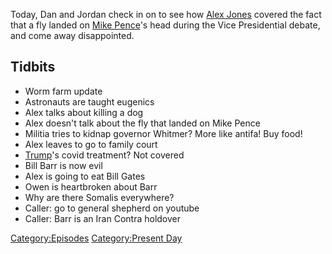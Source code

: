 {{DEFAULTSORT:
    #_EPISODE_0490:October 9, 2020
}}{{Episode
    | title           = October 9, 2020
    | caption         = Listen to this episode on [https://knowledgefight.libsyn.com/490-october-9-2020 Libsyn] [https://open.spotify.com/episode/5W76RwwlX46qIiKfQiIzdw Spotify], Read the [[Transcript/490: October 9, 2020|Unofficial Transcript]], View discussion on [https://reddit.com/j9jx35 Reddit]
    | episodeNumber   = 490
    | length          = 00:41:51
    | airDate         = October 12, 2020
    | coverageDate    = October 9, 2020
    | episodeType     = [[:Category:Present Day|Present Day]]
    | appearance      = [[Gretchen Whitmer]], [[Bill Barr]], [[Bill Gates]]
    | previousEpisode = [[489: October 2-4, 2020]]
    | nextEpisode     = [[491: October 12, 2020]]
}}

{{Stub}}

Today, Dan and Jordan check in on to see how [[Alex Jones]] covered the fact that a fly landed on [[Mike Pence]]'s head during the Vice Presidential debate, and come away disappointed.

==Tidbits==

*Worm farm update
*Astronauts are taught eugenics
*Alex talks about killing a dog
*Alex doesn't talk about the fly that landed on Mike Pence
*Militia tries to kidnap governor Whitmer? More like antifa! Buy food!
*Alex leaves to go to family court
*[[Donald Trump|Trump]]'s covid treatment? Not covered
*Bill Barr is now evil
*Alex is going to eat Bill Gates
*Owen is heartbroken about Barr
*Why are there Somalis everywhere?
*Caller: go to general shepherd on youtube
*Caller: Barr is an Iran Contra holdover

[[Category:Episodes]]
[[Category:Present Day]]
